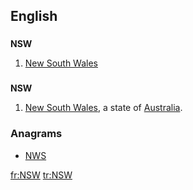 ==English==

==={{initialism-old|en}}===
'''NSW'''

# {{Australia}} [[New South Wales]]

==={{abbreviation-old|en}}===
'''NSW'''
# [[New South Wales]], a state of [[Australia]].

===Anagrams===
* [[NWS#English|NWS]]

[[fr:NSW]]
[[tr:NSW]]